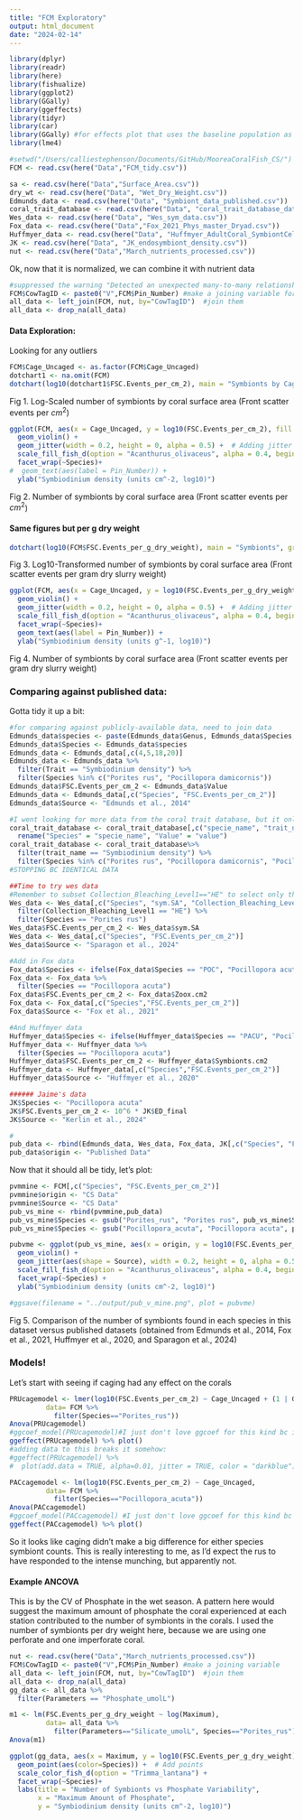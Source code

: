 ```yaml
---
title: "FCM Exploratory"
output: html_document
date: "2024-02-14"
---
```

```r
library(dplyr)
library(readr)
library(here)
library(fishualize)
library(ggplot2)
library(GGally)
library(ggeffects)
library(tidyr)
library(car)
library(GGally) #for effects plot that uses the baseline population as 0
library(lme4)
```

```r
#setwd("/Users/calliestephenson/Documents/GitHub/MooreaCoralFish_CS/")
FCM <- read.csv(here("Data","FCM_tidy.csv"))

sa <- read.csv(here("Data","Surface_Area.csv"))
dry_wt <- read.csv(here("Data", "Wet_Dry_Weight.csv"))
Edmunds_data <- read.csv(here("Data", "Symbiont_data_published.csv"))
coral_trait_database <- read.csv(here("Data", "coral_trait_database_data.csv"))
Wes_data <- read.csv(here("Data", "Wes_sym_data.csv"))
Fox_data <- read.csv(here("Data","Fox_2021_Phys_master_Dryad.csv"))
Huffmyer_data <- read.csv(here("Data", "Huffmyer_AdultCoral_SymbiontCellCounts.csv"))
JK <- read.csv(here("Data", "JK_endosymbiont_density.csv"))
nut <- read.csv(here("Data","March_nutrients_processed.csv"))
```


Ok, now that it is normalized, we can combine it with nutrient data
```r
#suppressed the warning "Detected an unexpected many-to-many relationship between `x` and `y`" because we have a lot of the nutrient metrics for each pin
FCM$CowTagID <- paste0("V",FCM$Pin_Number) #make a joining variable for this and nutrient data
all_data <- left_join(FCM, nut, by="CowTagID")  #join them
all_data <- drop_na(all_data)
```

#### Data Exploration:

Looking for any outliers
```r
FCM$Cage_Uncaged <- as.factor(FCM$Cage_Uncaged) 
dotchart1 <- na.omit(FCM)
dotchart(log10(dotchart1$FSC.Events_per_cm_2), main = "Symbionts by Caging Treatment", groups = dotchart1$Cage_Uncaged)
```
Fig 1. Log-Scaled number of symbionts by coral surface area (Front scatter events per $cm^2$) 

```r
ggplot(FCM, aes(x = Cage_Uncaged, y = log10(FSC.Events_per_cm_2), fill = Species)) +
  geom_violin() +
  geom_jitter(width = 0.2, height = 0, alpha = 0.5) +  # Adding jitter
  scale_fill_fish_d(option = "Acanthurus_olivaceus", alpha = 0.4, begin = 0.3, end = 1)+
  facet_wrap(~Species)+
#  geom_text(aes(label = Pin_Number)) +
  ylab("Symbiodinium density (units cm^-2, log10)")
```
Fig 2. Number of symbionts by coral surface area (Front scatter events per $cm^2$) 

#### Same figures but per g dry weight

```r
dotchart(log10(FCM$FSC.Events_per_g_dry_weight), main = "Symbionts", groups = FCM$Cage_Uncaged)
```

Fig 3. Log10-Transformed number of symbionts by coral surface area (Front scatter events per gram dry slurry weight)

```r
ggplot(FCM, aes(x = Cage_Uncaged, y = log10(FSC.Events_per_g_dry_weight), fill = Species)) +
  geom_violin() +
  geom_jitter(width = 0.2, height = 0, alpha = 0.5) +  # Adding jitter
  scale_fill_fish_d(option = "Acanthurus_olivaceus", alpha = 0.4, begin = 0.3, end = 1)+
  facet_wrap(~Species)+
  geom_text(aes(label = Pin_Number)) +
  ylab("Symbiodinium density (units g^-1, log10)")
```
Fig 4. Number of symbionts by coral surface area (Front scatter events per gram dry slurry weight)

### Comparing against published data:
Gotta tidy it up a bit:
```r
#for comparing against publicly-available data, need to join data
Edmunds_data$species <- paste(Edmunds_data$Genus, Edmunds_data$Species, sep = " ")
Edmunds_data$Species <- Edmunds_data$species
Edmunds_data <- Edmunds_data[,c(4,5,18,20)]
Edmunds_data <- Edmunds_data %>% 
  filter(Trait == "Symbiodinium density") %>% 
  filter(Species %in% c("Porites rus", "Pocillopora damicornis"))
Edmunds_data$FSC.Events_per_cm_2 <- Edmunds_data$Value
Edmunds_data <- Edmunds_data[,c("Species", "FSC.Events_per_cm_2")]
Edmunds_data$Source <- "Edmunds et al., 2014"

#I went looking for more data from the coral trait database, but it only had the same data as the Edmunds paper:
coral_trait_database <- coral_trait_database[,c("specie_name", "trait_name", "methodology_name","value")] %>% 
  rename("Species" = "specie_name", "Value" = "value") 
coral_trait_database <- coral_trait_database%>% 
  filter(trait_name == "Symbiodinium density") %>% 
  filter(Species %in% c("Porites rus", "Pocillopora damicornis", "Pocillopora acuta"))
#STOPPING BC IDENTICAL DATA

##Time to try wes data
#Remember to subset Collection_Bleaching_Level1=="HE" to select only the healthy samples, then you can visualize either "sym.SA" or "log10.sym.SA".
Wes_data <- Wes_data[,c("Species", "sym.SA", "Collection_Bleaching_Level1")] %>% 
  filter(Collection_Bleaching_Level1 == "HE") %>% 
  filter(Species == "Porites rus")
Wes_data$FSC.Events_per_cm_2 <- Wes_data$sym.SA
Wes_data <- Wes_data[,c("Species", "FSC.Events_per_cm_2")]
Wes_data$Source <- "Sparagon et al., 2024"

#Add in Fox data
Fox_data$Species <- ifelse(Fox_data$Species == "POC", "Pocillopora acuta", Fox_data$Species) 
Fox_data <- Fox_data %>% 
  filter(Species == "Pocillopora acuta")
Fox_data$FSC.Events_per_cm_2 <- Fox_data$Zoox.cm2
Fox_data <- Fox_data[,c("Species","FSC.Events_per_cm_2")]
Fox_data$Source <- "Fox et al., 2021"

#And Huffmyer data
Huffmyer_data$Species <- ifelse(Huffmyer_data$Species == "PACU", "Pocillopora acuta", Huffmyer_data$Species) 
Huffmyer_data <- Huffmyer_data %>% 
  filter(Species == "Pocillopora acuta")
Huffmyer_data$FSC.Events_per_cm_2 <- Huffmyer_data$Symbionts.cm2
Huffmyer_data <- Huffmyer_data[,c("Species","FSC.Events_per_cm_2")]
Huffmyer_data$Source <- "Huffmyer et al., 2020"

###### Jaime's data
JK$Species <- "Pocillopora acuta"
JK$FSC.Events_per_cm_2 <- 10^6 * JK$ED_final
JK$Source <- "Kerlin et al., 2024"

#
pub_data <- rbind(Edmunds_data, Wes_data, Fox_data, JK[,c("Species", "FSC.Events_per_cm_2", "Source")])
pub_data$origin <- "Published Data"
```
Now that it should all be tidy, let's plot:
```r
pvmmine <- FCM[,c("Species", "FSC.Events_per_cm_2")]
pvmmine$origin <- "CS Data"
pvmmine$Source <- "CS Data"
pub_vs_mine <- rbind(pvmmine,pub_data)
pub_vs_mine$Species <- gsub("Porites_rus", "Porites rus", pub_vs_mine$Species)
pub_vs_mine$Species <- gsub("Pocillopora_acuta", "Pocillopora acuta", pub_vs_mine$Species)

pubvme <- ggplot(pub_vs_mine, aes(x = origin, y = log10(FSC.Events_per_cm_2), fill = Species)) +
  geom_violin() +
  geom_jitter(aes(shape = Source), width = 0.2, height = 0, alpha = 0.5) +  # Adding jitter
  scale_fill_fish_d(option = "Acanthurus_olivaceus", alpha = 0.4, begin = 0.3, end = 1) +
  facet_wrap(~Species) +
  ylab("Symbiodinium density (units cm^-2, log10)")

#ggsave(filename = "../output/pub_v_mine.png", plot = pubvme)
```

Fig 5. Comparison of the number of symbionts found in each species in this dataset versus published datasets (obtained from Edmunds et al., 2014, Fox et al., 2021, Huffmyer et al., 2020, and Sparagon et al., 2024)

### Models!

Let's start with seeing if caging had any effect on the corals
```r
PRUcagemodel <- lmer(log10(FSC.Events_per_cm_2) ~ Cage_Uncaged + (1 | Genotype), 
         data= FCM %>%
           filter(Species=="Porites_rus"))
Anova(PRUcagemodel)
#ggcoef_model(PRUcagemodel)#I just don't love ggcoef for this kind bc it takes away se on A
ggeffect(PRUcagemodel) %>% plot()
#adding data to this breaks it somehow:
#ggeffect(PRUcagemodel) %>% 
#  plot(add.data = TRUE, alpha=0.01, jitter = TRUE, color = "darkblue")
```
```r
PACcagemodel <- lm(log10(FSC.Events_per_cm_2) ~ Cage_Uncaged, 
         data= FCM %>%
           filter(Species=="Pocillopora_acuta"))
Anova(PACcagemodel)
#ggcoef_model(PACcagemodel) #I just don't love ggcoef for this kind bc it takes away se on A
ggeffect(PACcagemodel) %>% plot()
```
So it looks like caging didn't make a big difference for either species symbiont counts. This is really interesting to me, as I'd expect the rus to have responded to the intense munching, but apparently not.


#### Example ANCOVA 

This is by the CV of Phosphate in the wet season. A pattern here would suggest the maximum amount of phosphate the coral experienced at each station contributed to the number of symbionts in the corals. I used the number of symbionts per dry weight here, because we are using one perforate and one imperforate coral. 

```r
nut <- read.csv(here("Data","March_nutrients_processed.csv"))
FCM$CowTagID <- paste0("V",FCM$Pin_Number) #make a joining variable
all_data <- left_join(FCM, nut, by="CowTagID")  #join them
all_data <- drop_na(all_data)
gg_data <- all_data %>% 
  filter(Parameters == "Phosphate_umolL")
```


```r
m1 <- lm(FSC.Events_per_g_dry_weight ~ log(Maximum), 
         data= all_data %>%
           filter(Parameters=="Silicate_umolL", Species=="Porites_rus"))
Anova(m1)
```


```r
ggplot(gg_data, aes(x = Maximum, y = log10(FSC.Events_per_g_dry_weight),)) +
  geom_point(aes(color=Species)) +  # Add points
  scale_color_fish_d(option = "Trimma_lantana") +
  facet_wrap(~Species)+
  labs(title = "Number of Symbionts vs Phosphate Variability",
       x = "Maximum Amount of Phosphate",
       y = "Symbiodinium density (units cm^-2, log10)")
```





